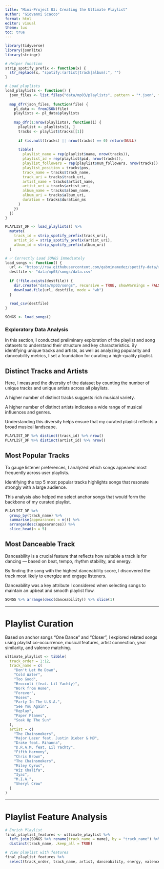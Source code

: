 ```yaml
---
title: "Mini-Project 03: Creating the Ultimate Playlist"
author: "Giovanni Scacco"
format: html
editor: visual
theme: lux
toc: true
---
```


```r
library(tidyverse)
library(jsonlite)
library(stringr)

# Helper function
strip_spotify_prefix <- function(x) {
  str_replace(x, "spotify:(artist|track|album):", "")
}

# Load playlists
load_playlists <- function() {
  json_files <- list.files("data/mp03/playlists", pattern = "*.json", full.names = TRUE)
  
  map_dfr(json_files, function(file) {
    pl_data <- fromJSON(file)
    playlists <- pl_data$playlists
    
    map_dfr(1:nrow(playlists), function(i) {
      playlist <- playlists[i, ]
      tracks <- playlist$tracks[[1]]
      
      if (is.null(tracks) || nrow(tracks) == 0) return(NULL)
      
      tibble(
        playlist_name = rep(playlist$name, nrow(tracks)),
        playlist_id = rep(playlist$pid, nrow(tracks)),
        playlist_followers = rep(playlist$num_followers, nrow(tracks)),
        playlist_position = tracks$pos,
        track_name = tracks$track_name,
        track_uri = tracks$track_uri,
        artist_name = tracks$artist_name,
        artist_uri = tracks$artist_uri,
        album_name = tracks$album_name,
        album_uri = tracks$album_uri,
        duration = tracks$duration_ms
      )
    })
  })
}

PLAYLIST_DF <- load_playlists() %>%
  mutate(
    track_id = strip_spotify_prefix(track_uri),
    artist_id = strip_spotify_prefix(artist_uri),
    album_id = strip_spotify_prefix(album_uri)
  )

# ✅ Correctly Load SONGS Immediately
load_songs <- function() {
  url <- "https://raw.githubusercontent.com/gabminamedez/spotify-data/refs/heads/master/data.csv"
  destfile <- "data/mp03/songs/data.csv"
  
  if (!file.exists(destfile)) {
    dir.create("data/mp03/songs", recursive = TRUE, showWarnings = FALSE)
    download.file(url, destfile, mode = "wb")
  }
  
  read_csv(destfile)
}

SONGS <- load_songs()
```

### Exploratory Data Analysis
In this section, I conducted preliminary exploration of the playlist and song datasets to understand their structure and key characteristics.
By identifying unique tracks and artists, as well as analyzing popularity and danceability metrics, I set a foundation for curating a high-quality playlist.

## Distinct Tracks and Artists
Here, I measured the diversity of the dataset by counting the number of unique tracks and unique artists across all playlists.

A higher number of distinct tracks suggests rich musical variety.

A higher number of distinct artists indicates a wide range of musical influences and genres.

Understanding this diversity helps ensure that my curated playlist reflects a broad musical landscape.

```r
PLAYLIST_DF %>% distinct(track_id) %>% nrow()
PLAYLIST_DF %>% distinct(artist_id) %>% nrow()
```

## Most Popular Tracks
To gauge listener preferences, I analyzed which songs appeared most frequently across user playlists.

Identifying the top 5 most popular tracks highlights songs that resonate strongly with a large audience.

This analysis also helped me select anchor songs that would form the backbone of my curated playlist.
```r
PLAYLIST_DF %>% 
  group_by(track_name) %>% 
  summarise(appearances = n()) %>% 
  arrange(desc(appearances)) %>% 
  slice_head(n = 5)
```

## Most Danceable Track
Danceability is a crucial feature that reflects how suitable a track is for dancing — based on beat, tempo, rhythm stability, and energy.

By finding the song with the highest danceability score, I discovered the track most likely to energize and engage listeners.

Danceability was a key attribute I considered when selecting songs to maintain an upbeat and smooth playlist flow.
```r
SONGS %>% arrange(desc(danceability)) %>% slice(1)
```
---

# Playlist Curation

Based on anchor songs "One Dance" and "Closer", I explored related songs using playlist co-occurrence, musical features, artist connection, year similarity, and valence matching.

```r
ultimate_playlist <- tibble(
  track_order = 1:12,
  track_name = c(
    "Don't Let Me Down",
    "Cold Water",
    "Too Good",
    "Broccoli (feat. Lil Yachty)",
    "Work from Home",
    "Forever",
    "Roses",
    "Party In The U.S.A.",
    "See You Again",
    "Replay",
    "Paper Planes",
    "Soak Up The Sun"
  ),
  artist = c(
    "The Chainsmokers",
    "Major Lazer feat. Justin Bieber & MØ",
    "Drake feat. Rihanna",
    "D.R.A.M. feat. Lil Yachty",
    "Fifth Harmony",
    "Chris Brown",
    "The Chainsmokers",
    "Miley Cyrus",
    "Wiz Khalifa",
    "Iyaz",
    "M.I.A.",
    "Sheryl Crow"
  )
)
```

---

# Playlist Feature Analysis

```r
# Enrich Playlist
final_playlist_features <- ultimate_playlist %>%
  left_join(SONGS %>% rename(track_name = name), by = "track_name") %>%
  distinct(track_name, .keep_all = TRUE)

# View playlist with features
final_playlist_features %>%
  select(track_order, track_name, artist, danceability, energy, valence)

```


